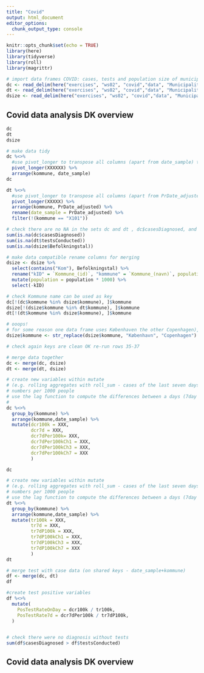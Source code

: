 ```yaml
---
title: "Covid"
output: html_document
editor_options: 
  chunk_output_type: console
---
```


```r
knitr::opts_chunk$set(echo = TRUE)
library(here)
library(tidyverse)
library(roll)
library(magrittr)

# import data frames COVID: cases, tests and population size of municipalities
dc <- read_delim(here("exercises", "ws02", "covid","data", "Municipality_cases_time_series.csv"), ";", escape_double = FALSE, trim_ws = TRUE)
dt <- read_delim(here("exercises", "ws02", "covid","data", "Municipality_tested_persons_time_series.csv"), ";", escape_double = FALSE, trim_ws = TRUE)
dsize <- read_delim(here("exercises", "ws02", "covid","data", "Municipality_test_pos.csv"), ";", escape_double = FALSE, trim_ws = TRUE)
```
## Covid data analysis DK overview
```r
dc
dt
dsize
```

```r
# make data tidy
dc %<>% 
  #use pivot_longer to transpose all columns (apart from date_sample) to two columns ('kommune','testsConducted') that hold the name of the kommune and the values of the number of diagnosed cases
  pivot_longer(XXXXXX) %>% 
  arrange(kommune, date_sample)
dc
```

```r
dt %<>% 
  #use pivot_longer to transpose all columns (apart from PrDate_adjusted) to two columns ('kommune','testsConducted') that hold the name of the kommune and the values of the number of conducted tests 
  pivot_longer(XXXXX) %>%
  arrange(kommune, PrDate_adjusted) %>%
  rename(date_sample = PrDate_adjusted) %>%
  filter(!(kommune == "X101"))

```

```r
# check there are no NA in the sets dc and dt , dc$casesDiagnosed, and dt$testsConducted
sum(is.na(dc$casesDiagnosed))
sum(is.na(dt$testsConducted))
sum(is.na(dsize$Befolkningstal))
```

```r
# make data compatible rename columns for merging 
dsize <- dsize %>%
  select(contains("Kom"), Befolkningstal) %>%
  rename("kID" = `Kommune_(id)`, "kommune" = `Kommune_(navn)`, population = Befolkningstal) %>%
  mutate(population = population * 1000) %>%
  select(-kID)

```

```r
# check Kommune name can be used as key
dc[!(dc$kommune %in% dsize$kommune), ]$kommune
dsize[!(dsize$kommune %in% dt$kommune), ]$kommune
dt[!(dt$kommune %in% dsize$kommune), ]$kommune
```

```r
# ooops!
# for some reason one data frame uses Københaven the other Copenhagen), - use str_replace to change "København", "Copenhagen"
dsize$kommune <- str_replace(dsize$kommune, "København", "Copenhagen")

# check again keys are clean OK re-run rows 35-37

# merge data together
dc <- merge(dc, dsize)
dt <- merge(dt, dsize)

```

```r

# create new variables within mutate 
# (e.g. rolling aggregates with roll_sum - cases of the last seven days) - 
# numbers per 1000 people 
# use the lag function to compute the differences between a days (7day sum) value and the one from 7 days (3, and 1) ago
#
dc %<>% 
  group_by(kommune) %>%
  arrange(kommune,date_sample) %>%
  mutate(dcr100k = XXX, 
         dcr7d = XXX,
         dcr7dPer100k= XXX,
         dcr7dPer100kCh1 = XXX,
         dcr7dPer100kCh3 = XXX,
         dcr7dPer100kCh7 = XXX
         )

dc
```

```r
# create new variables within mutate 
# (e.g. rolling aggregates with roll_sum - cases of the last seven days) - 
# numbers per 1000 people 
# use the lag function to compute the differences between a days (7day sum) value and the one from 7 days (3, and 1) ago
dt %<>% 
  group_by(kommune) %>% 
  arrange(kommune,date_sample) %>%
  mutate(tr100k = XXX, 
         tr7d = XXX, 
         tr7dP100k = XXX,
         tr7dP100kCh1 = XXX,
         tr7dP100kCh3 = XXX,
         tr7dP100kCh7 = XXX
         )
dt
```

```r
# merge test with case data (on shared keys - date_sample+kommune)
df <- merge(dc, dt)
df

#create test positive variables 
df %<>% 
  mutate(
    PosTestRateOnDay = dcr100k / tr100k,
    PosTestRate7d = dcr7dPer100k / tr7dP100k, 
  )
    

# check there were no diagnosis without tests
sum(df$casesDiagnosed > df$testsConducted)
```

## Covid data analysis DK overview

